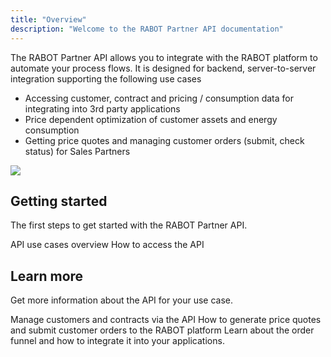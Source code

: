 ```yaml
---
title: "Overview"
description: "Welcome to the RABOT Partner API documentation"
---
```


The RABOT Partner API allows you to integrate with the RABOT platform to automate your process flows. It is designed for backend, server-to-server integration supporting the following use cases

- Accessing customer, contract and pricing / consumption data for integrating into 3rd party applications
- Price dependent optimization of customer assets and energy consumption
- Getting price quotes and managing customer orders (submit, check status) for Sales Partners

![](/images/RE_background.png)

## Getting started

The first steps to get started with the RABOT Partner API.

<CardGroup cols={2}>
  <Card title="Introduction" icon="circle-info" href="guides/introduction">
    API use cases overview
  </Card>
  <Card title="Access to the API" icon="key" href="guides/access">
    How to access the API
  </Card>
</CardGroup>

## Learn more

Get more information about the API for your use case.

<CardGroup cols={2}>
  <Card title="Customers and Contracts" icon="building-user" href="guides/customers_contracts">
    Manage customers and contracts via the API
  </Card>
  <Card title="Manging orders" icon="gear-complex" href="guides/orders">
    How to generate price quotes and submit customer orders to the RABOT platform
  </Card>
  <Card title="Whitelabel order funnel" icon="cart-shopping" href="guides/funnel">
    Learn about the order funnel and how to integrate it into your applications.
  </Card>
</CardGroup>